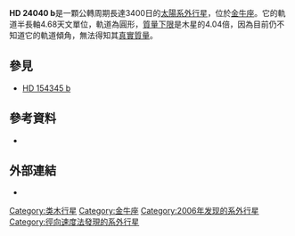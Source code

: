 {{Planetbox begin 
| name = HD 24040 b
}} 
{{Planetbox star 
| star = [[HD_24040|HD 24040]]
| constell = [[金牛座|金牛座]]
| RA = {{RA|03|50|22.9681}}
| DEC = {{DEC|+17|28|34.919}}
| app_mag = 7.52
| dist_ly = 151.7 ± 7.5
| dist_pc = 46.51 ± 2.3
| class = G0
| mass = 1.18
}} 
{{Planetbox orbit 
| semimajor = 4.68
| semimajor_gm = 700
| semimajor_mas = 100.6
| periastron = 4.36
| periastron_gm = 652
| apastron = 5.00
| apastron_gm = 748
| period =  3400 ± 160
| period_year = 9.3
| speed = 15
| eccentricity = 0.068 ± 0.039
| t_peri = 2,450,730 ± 430
| semi-amp = 48.9 ± 1.7  
}}
{{Planetbox character 
| mass = >4.04
}} 
{{Planetbox discovery 
| discovery_date = 2006年3月12日
| discoverers = [[保羅·巴特勒|保羅·巴特勒]]等人
| discovery_site = {{USA}}[[加利福尼亞州|加利福尼亞州]]
| discovery_method = [[都卜勒光譜學|都卜勒光譜學]]
| discovery_status = 已發表論文
}}
{{Planetbox catalog
| names = HIP 17960 b
}}
{{Planetbox reference
| star = HD+24040
| planet = b
}}
{{Planetbox end}}

'''HD 24040 b'''是一顆公轉周期長達3400日的[[太陽系外行星|太陽系外行星]]，位於[[金牛座|金牛座]]。它的軌道半長軸4.68天文單位，軌道為圓形，[[質量下限|質量下限]]是木星的4.04倍，因為目前仍不知道它的軌道傾角，無法得知其[[真實質量|真實質量]]。

== 參見 ==
* [[HD_154345_b|HD 154345 b]]

== 參考資料 ==
* {{cite journal | url=http://www.iop.org/EJ/article/0004-637X/657/1/533/65907.html | author=Wright | title=Four New Exoplanets and Hints of Additional Substellar Companions to Exoplanet Host Stars | journal=The [[Astrophysical_Journal|Astrophysical Journal]] | volume=657 | issue=1 | pages=533–545 | year=2007 | doi=10.1086/510553 | last2=Marcy | first2=G. W. | last3=Fischer | first3=D. A | last4=Butler | first4=R. P. | last5=Vogt | first5=S. S. | last6=Tinney | first6=C. G. | last7=Jones | first7=H. R. A. | last8=Carter | first8=B. D. | last9=Johnson | first9=J. A. | bibcode=2007ApJ...657..533W | display-authors=1 | access-date=2012-07-18 | archive-date=2012-02-16 | archive-url=https://www.webcitation.org/65VLNI991?url=http://iopscience.iop.org/0004-637X/657/1/533/fulltext/ | dead-url=no }}

== 外部連結 ==
* {{cite web | url=http://media4.obspm.fr/exoplanets/base/etoile.php?nom=HD+24040 | title=HD 24040 | work=Exoplanets | access-date=2012-07-18 | archive-url=https://web.archive.org/web/20120219233746/http://media4.obspm.fr/exoplanets/base/etoile.php?nom=HD+24040 | archive-date=2012-02-19 | dead-url=yes }}
{{Sky|03|50|22.9681|+|17|28|34.919|151.7}}

[[Category:类木行星|Category:类木行星]]
[[Category:金牛座|Category:金牛座]]
[[Category:2006年发现的系外行星|Category:2006年发现的系外行星]]
[[Category:徑向速度法發現的系外行星|Category:徑向速度法發現的系外行星]]

{{extrasolar-planet-stub}}